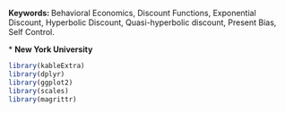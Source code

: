 **Keywords: **Behavioral Economics, Discount Functions, Exponential Discount, Hyperbolic Discount, Quasi-hyperbolic discount, Present Bias, Self Control.

\vspace*{3ex}

\* **New York University**

\pagebreak

```r

library(kableExtra)
library(dplyr)
library(ggplot2)
library(scales)
library(magrittr)

```